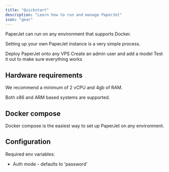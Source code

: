 ```yaml
---
title: "Quickstart"
description: "Learn how to run and manage PaperJet"
icon: "gear"
---
```


PaperJet can run on any environment that supports Docker.

Setting up your own PaperJet instance is a very simple process.

<Steps>
  <Step title="Deployment">Deploy PaperJet onto any VPS</Step>
  <Step title="Configuration">Create an admin user and add a model</Step>
  <Step title="Run a sample workflow">
    Test it out to make sure everything works
  </Step>
</Steps>

## Hardware requirements

We recommend a minimum of 2 vCPU and 4gb of RAM.

Both x86 and ARM based systems are supported.

## Docker compose

Docker compose is the easiest way to set up PaperJet on any environment.

## Configuration

Required env variables:

- Auth mode - defaults to 'password'

